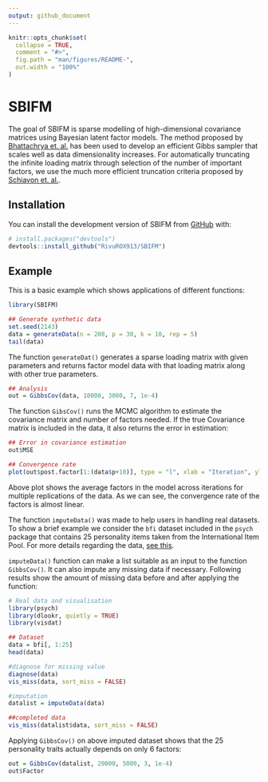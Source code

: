 ```yaml
---
output: github_document
---
```


<!-- README.md is generated from README.Rmd. Please edit that file -->

```r
knitr::opts_chunk$set(
  collapse = TRUE,
  comment = "#>",
  fig.path = "man/figures/README-",
  out.width = "100%"
)
```

# SBIFM

<!-- badges: start -->
<!-- badges: end -->

The goal of SBIFM is sparse modelling of high-dimensional covariance matrices using Bayesian latent factor models. The method proposed by [Bhattachrya et. al.](https://doi.org/10.1093/biomet/asr013) has been used to develop an efficient Gibbs sampler that scales well as data dimensionality increases. For automatically truncating the infinite loading matrix through selection of the number of important factors, we use the much more efficient truncation criteria proposed by [Schiavon et. al.]( https://doi.org/10.1002/sta4.298). 


## Installation

You can install the development version of SBIFM from [GitHub](https://github.com/) with:

``` r
# install.packages("devtools")
devtools::install_github("RivuROX913/SBIFM")
```

## Example

This is a basic example which shows applications of different functions:

```r
library(SBIFM)

## Generate synthetic data
set.seed(2143)
data = generateData(n = 200, p = 30, k = 10, rep = 5)
tail(data)
```

The function `generateDat()` generates a sparse loading matrix with given parameters and returns factor model data with that loading matrix along with other true parameters.

```r
## Analysis
out = GibbsCov(data, 10000, 3000, 7, 1e-4)
```

The function `GibsCov()` runs the MCMC algorithm to estimate the covariance matrix and number of factors needed. If the true Covariance matrix is included in the data, it also returns the error in estimation:

```r
## Error in covariance estimation
out$MSE

## Convergence rate
plot(out$post.factor[1:(data$p+10)], type = "l", xlab = "Iteration", ylab = "Number of factors", main = "Evolution of factors")
```

Above plot shows the average factors in the model across iterations for multiple replications of the data. As we can see, the convergence rate of the factors is almost linear.

The function `imputeData()` was made to help users in handling real datasets. To show a brief example we consider the `bfi` dataset included in the `psych` package that contains 25 personality items taken from the International Item Pool. For more details regarding the data, [see this](https://pmagunia.com/dataset/r-dataset-package-psych-bfi).

`imputeData()` function can make a list suitable as an input to the function `GibbsCov()`. It can also impute any missing data if necessary. Following results show the amount of missing data before and after applying the function:

```r
# Real data and visualisation
library(psych)
library(dlookr, quietly = TRUE)
library(visdat)

## Dataset
data = bfi[, 1:25]
head(data)

#diagnose for missing value
diagnose(data)
vis_miss(data, sort_miss = FALSE)

#imputation
datalist = imputeData(data)

##completed data
vis_miss(datalist$data, sort_miss = FALSE)
```

Applying `GibbsCov()` on above imputed dataset shows that the 25 personality traits actually depends on only 6 factors:

```r
out = GibbsCov(datalist, 20000, 5000, 3, 1e-4)
out$Factor
```
